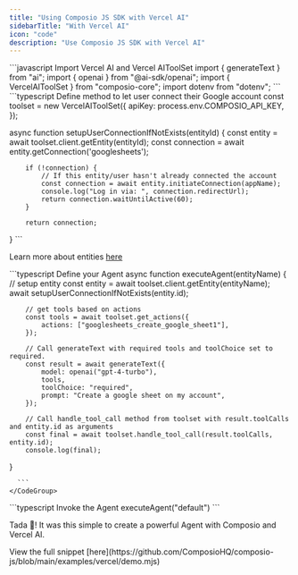 ```yaml
---
title: "Using Composio JS SDK with Vercel AI"
sidebarTitle: "With Vercel AI"
icon: "code"
description: "Use Composio JS SDK with Vercel AI"
---
```


<Steps>
<Step title="Import Dependencies">
 <CodeGroup>
      ```javascript Import Vercel AI and Vercel AIToolSet
import { generateText } from "ai";
import { openai } from "@ai-sdk/openai";
import { VercelAIToolSet } from "composio-core";
import dotenv from "dotenv";
      ```
    </CodeGroup>
</Step>
<Step title="Define method to let user connect their Google account">

 <CodeGroup>
      ```typescript Define method to let user connect their Google account
const toolset = new VercelAIToolSet({
        apiKey: process.env.COMPOSIO_API_KEY,
});

async function setupUserConnectionIfNotExists(entityId) {
        const entity = await toolset.client.getEntity(entityId);
        const connection = await entity.getConnection('googlesheets');

        if (!connection) {
            // If this entity/user hasn't already connected the account
            const connection = await entity.initiateConnection(appName);
            console.log("Log in via: ", connection.redirectUrl);
            return connection.waitUntilActive(60);
        }

        return connection;
}
      ```
    </CodeGroup>

Learn more about entities [here](introduction/foundations/components/entity/entity-guide)

</Step>

<Step title="Setup Agent with Vercel AI">

<CodeGroup>
      ```typescript Define your Agent
async function executeAgent(entityName) {
        // setup entity
        const entity = await toolset.client.getEntity(entityName);
        await setupUserConnectionIfNotExists(entity.id);

        // get tools based on actions
        const tools = await toolset.get_actions({
            actions: ["googlesheets_create_google_sheet1"],
        });

        // Call generateText with required tools and toolChoice set to required.
        const result = await generateText({
            model: openai("gpt-4-turbo"),
            tools,
            toolChoice: "required",
            prompt: "Create a google sheet on my account",
        });

        // Call handle_tool_call method from toolset with result.toolCalls and entity.id as arguments
        const final = await toolset.handle_tool_call(result.toolCalls, entity.id);
        console.log(final);
}

      ```
    </CodeGroup>

</Step>

<Step title="Invoke Your Agent">

<CodeGroup>
      ```typescript  Invoke the Agent
      executeAgent("default")
      ```
    </CodeGroup>

Tada 🎉! It was this simple to create a powerful Agent with Composio and Vercel AI.
</Step>

<Step title="Complete code snippet">
View the full snippet [here](https://github.com/ComposioHQ/composio-js/blob/main/examples/vercel/demo.mjs)
</Step>
</Steps>


